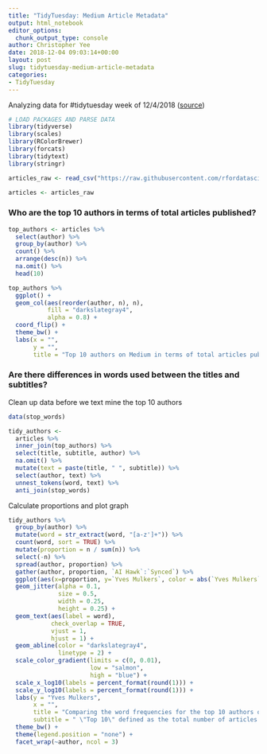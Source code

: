 ```yaml
---
title: "TidyTuesday: Medium Article Metadata"
output: html_notebook
editor_options: 
  chunk_output_type: console
author: Christopher Yee
date: 2018-12-04 09:03:14+00:00
layout: post
slug: tidytuesday-medium-article-metadata
categories:
- TidyTuesday
---
```


Analyzing data for #tidytuesday week of 12/4/2018 ([source](https://github.com/rfordatascience/tidytuesday/tree/master/data/2018-12-04))

```r
# LOAD PACKAGES AND PARSE DATA
library(tidyverse)
library(scales)
library(RColorBrewer)
library(forcats)
library(tidytext)
library(stringr)

articles_raw <- read_csv("https://raw.githubusercontent.com/rfordatascience/tidytuesday/master/data/2018/2018-12-04/medium_datasci.csv")

articles <- articles_raw
```

### Who are the top 10 authors in terms of total articles published?
```r
top_authors <- articles %>%
  select(author) %>%
  group_by(author) %>%
  count() %>%
  arrange(desc(n)) %>%
  na.omit() %>%
  head(10)

top_authors %>%
  ggplot() + 
  geom_col(aes(reorder(author, n), n), 
           fill = "darkslategray4",
           alpha = 0.8) + 
  coord_flip() +
  theme_bw() +
  labs(x = "",
       y = "",
       title = "Top 10 authors on Medium in terms of total articles published")
```

### Are there differences in words used between the titles and subtitles?
Clean up data before we text mine the top 10 authors
```r
data(stop_words)

tidy_authors <-
  articles %>%
  inner_join(top_authors) %>%
  select(title, subtitle, author) %>%
  na.omit() %>%
  mutate(text = paste(title, " ", subtitle)) %>%
  select(author, text) %>%
  unnest_tokens(word, text) %>%
  anti_join(stop_words)
```

Calculate proportions and plot graph
```r
tidy_authors %>%
  group_by(author) %>%
  mutate(word = str_extract(word, "[a-z']+")) %>%
  count(word, sort = TRUE) %>%
  mutate(proportion = n / sum(n)) %>%
  select(-n) %>%
  spread(author, proportion) %>% 
  gather(author, proportion, `AI Hawk`:`Synced`) %>%
  ggplot(aes(x=proportion, y=`Yves Mulkers`, color = abs(`Yves Mulkers` - proportion))) +
  geom_jitter(alpha = 0.1, 
              size = 0.5, 
              width = 0.25, 
              height = 0.25) +
  geom_text(aes(label = word), 
            check_overlap = TRUE, 
            vjust = 1, 
            hjust = 1) +
  geom_abline(color = "darkslategray4", 
              linetype = 2) +
  scale_color_gradient(limits = c(0, 0.01), 
                       low = "salmon", 
                       high = "blue") +
  scale_x_log10(labels = percent_format(round(1))) +
  scale_y_log10(labels = percent_format(round(1))) +
  labs(y = "Yves Mulkers",
       x = "",
       title = "Comparing the word frequencies for the top 10 authors on Medium",
       subtitle = " \"Top 10\" defined as the total number of articles published") +
  theme_bw() +
  theme(legend.position = "none") +
  facet_wrap(~author, ncol = 3)
```



